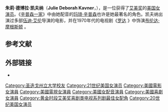 {{noteTA
|G1=Simpsons
}}
{{Infobox entertainer
| image = Julie Kavner.jpg                 
| name = 朱莉·凯夫纳
| type = 女演员
| image size = 
| birthdate = {{birth date and age|1951|9|7}}
| location =  [[加利福尼亚州|加利福尼亚州]][[洛杉矶|洛杉矶]]市
| birthname = 朱莉·德博拉·凯夫纳
| othername = 
}}

'''朱莉·德博拉·凯夫纳'''（'''Julie Deborah Kavner'''，{{bd|1951年|9月7日||}}），是一位获得了[[艾美奖|艾美奖]]的[[美国|美国]][[演员|女演员]]。《[[辛普森一家|辛普森一家]]》中由她配音的[[玛琦·辛普森|玛琦·辛普森]]也许是她最著名的角色。凯夫纳出演过多部[[伍迪·艾伦|伍迪·艾伦]]导演的电影，并在1970年代的电视剧《[[罗达|罗达]]<!--Rhoda-->》中饰演[[布伦达·摩根斯顿|布伦达·摩根斯顿]]<!--Brenda Morgenstern-->。

== 参考文献 ==
{{reflist}}
== 外部链接 ==
* {{imdb name|id=0001413|name=朱莉·凯夫纳}}

{{Simpsons cast}}
{{黄金时段艾美奖最佳喜剧类电视系列剧女配角}}
{{Authority control}}
{{Simpsons-stub}}
{{DEFAULTSORT:Kavner, Julie}}
[[Category:圣迭戈州立大学校友|Category:圣迭戈州立大学校友]]
[[Category:21世纪美国女演员|Category:21世纪美国女演员]]
[[Category:美國電影女演員|Category:美國電影女演員]]
[[Category:美國電視女演員|Category:美國電視女演員]]
[[Category:美國女配音演員|Category:美國女配音演員]]
[[Category:美國喜劇女演員|Category:美國喜劇女演員]]
[[Category:黄金时段艾美奖喜剧类电视系列剧最佳女配角|Category:黄金时段艾美奖喜剧类电视系列剧最佳女配角]]
[[Category:20世纪美国女演员|Category:20世纪美国女演员]]
